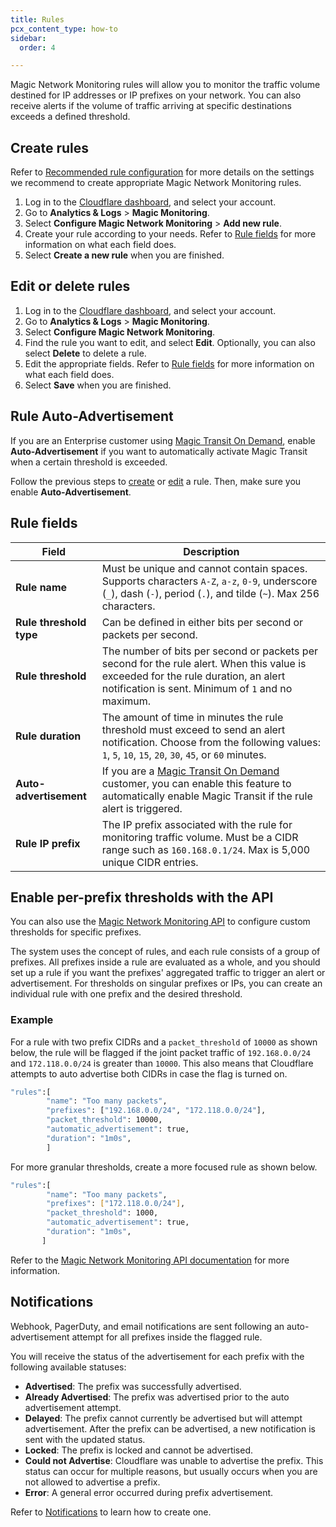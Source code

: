 ```yaml
---
title: Rules
pcx_content_type: how-to
sidebar:
  order: 4

---
```


Magic Network Monitoring rules will allow you to monitor the traffic volume destined for IP addresses or IP prefixes on your network. You can also receive alerts if the volume of traffic arriving at specific destinations exceeds a defined threshold.

## Create rules

Refer to [Recommended rule configuration](/magic-network-monitoring/rules/recommended-rule-configuration/) for more details on the settings we recommend to create appropriate Magic Network Monitoring rules.

1. Log in to the [Cloudflare dashboard](https://dash.cloudflare.com/login), and select your account.
2. Go to **Analytics & Logs** > **Magic Monitoring**.
3. Select **Configure Magic Network Monitoring** > **Add new rule**.
4. Create your rule according to your needs. Refer to [Rule fields](#rule-fields) for more information on what each field does.
5. Select **Create a new rule** when you are finished.

## Edit or delete rules

1. Log in to the [Cloudflare dashboard](https://dash.cloudflare.com/login), and select your account.
2. Go to **Analytics & Logs** > **Magic Monitoring**.
3. Select **Configure Magic Network Monitoring**.
4. Find the rule you want to edit, and select **Edit**. Optionally, you can also select **Delete** to delete a rule.
5. Edit the appropriate fields. Refer to [Rule fields](#rule-fields) for more information on what each field does.
6. Select **Save** when you are finished.

## Rule Auto-Advertisement

If you are an Enterprise customer using [Magic Transit On Demand](/magic-transit/on-demand), enable **Auto-Advertisement** if you want to automatically activate Magic Transit when a certain threshold is exceeded.

Follow the previous steps to [create](#create-rules) or [edit](#edit-or-delete-rules) a rule. Then, make sure you enable **Auto-Advertisement**.

## Rule fields

| Field                            | Description                                                                                                                                                                              |
| -------------------------------- | ---------------------------------------------------------------------------------------------------------------------------------------------------------------------------------------- |
| **Rule name**                    | Must be unique and cannot contain spaces. Supports characters `A-Z`, `a-z`, `0-9`, underscore (`_`), dash (`-`), period (`.`), and tilde (`~`).  Max 256 characters.                     |
| **Rule threshold type**          | Can be defined in either bits per second or packets per second.                                                                                                                          |
| **Rule threshold**               | The number of bits per second or packets per second for the rule alert. When this value is exceeded for the rule duration, an alert notification is sent. Minimum of `1` and no maximum. |
| **Rule duration**                | The amount of time in minutes the rule threshold must exceed to send an alert notification. Choose from the following values: `1`, `5`, `10`, `15`, `20`, `30`, `45`, or `60` minutes.   |
| **Auto-advertisement**           | If you are a [Magic Transit On Demand](/magic-transit/on-demand) customer, you can enable this feature to automatically enable Magic Transit if the rule alert is triggered.             |
| **Rule IP prefix**               | The IP prefix associated with the rule for monitoring traffic volume. Must be a CIDR range such as `160.168.0.1/24`. Max is 5,000 unique CIDR entries.                                   |

## Enable per-prefix thresholds with the API

You can also use the [Magic Network Monitoring API](/api/operations/magic-network-monitoring-rules-list-rules) to configure custom thresholds for specific prefixes.

The system uses the concept of rules, and each rule consists of a group of prefixes. All prefixes inside a rule are evaluated as a whole, and you should set up a rule if you want the prefixes' aggregated traffic to trigger an alert or advertisement. For thresholds on singular prefixes or IPs, you can create an individual rule with one prefix and the desired threshold.

### Example

For a rule with two prefix CIDRs and a `packet_threshold` of `10000` as shown below, the rule will be flagged if the joint packet traffic of `192.168.0.0/24` and `172.118.0.0/24` is greater than `10000`. This also means that Cloudflare attempts to auto advertise both CIDRs in case the flag is turned on.

```bash
"rules":[
        "name": "Too many packets",
        "prefixes": ["192.168.0.0/24", "172.118.0.0/24"],
        "packet_threshold": 10000,
        "automatic_advertisement": true,
        "duration": "1m0s",
        ]
```

For more granular thresholds, create a more focused rule as shown below.

```bash
"rules":[
        "name": "Too many packets",
        "prefixes": ["172.118.0.0/24"],
        "packet_threshold": 1000,
        "automatic_advertisement": true,
        "duration": "1m0s",
       ]
```

Refer to the [Magic Network Monitoring API documentation](/api/operations/magic-network-monitoring-rules-list-rules) for more information.

## Notifications

Webhook, PagerDuty, and email notifications are sent following an auto-advertisement attempt for all prefixes inside the flagged rule.

You will receive the status of the advertisement for each prefix with the following available statuses:

* **Advertised**: The prefix was successfully advertised.
* **Already Advertised**: The prefix was advertised prior to the auto advertisement attempt.
* **Delayed**: The prefix cannot currently be advertised but will attempt advertisement. After the prefix can be advertised, a new notification is sent with the updated status.
* **Locked**: The prefix is locked and cannot be advertised.
* **Could not Advertise**: Cloudflare was unable to advertise the prefix. This status can occur for multiple reasons, but usually occurs when you are not allowed to advertise a prefix.
* **Error**: A general error occurred during prefix advertisement.

Refer to [Notifications](/magic-network-monitoring/notifications/) to learn how to create one.
